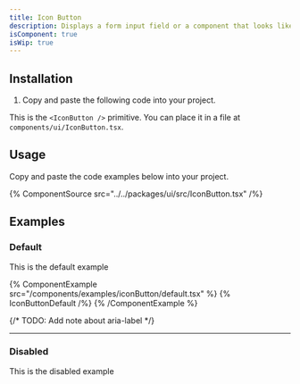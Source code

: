```yaml
---
title: Icon Button
description: Displays a form input field or a component that looks like an input field.
isComponent: true
isWip: true
---
```


## Installation

1. Copy and paste the following code into your project.

This is the `<IconButton />` primitive. You can place it in a file at `components/ui/IconButton.tsx`.

## Usage

Copy and paste the code examples below into your project.

{% ComponentSource src="../../packages/ui/src/IconButton.tsx" /%}

## Examples

### Default

This is the default example

{% ComponentExample src="/components/examples/iconButton/default.tsx" %}
{% IconButtonDefault /%}
{% /ComponentExample %}

{/* TODO: Add note about aria-label */}

---

### Disabled

This is the disabled example
